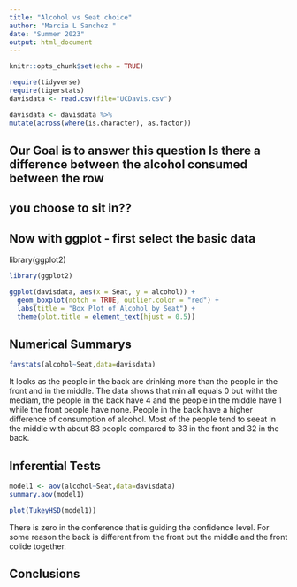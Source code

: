 ```yaml
---
title: "Alcohol vs Seat choice"
author: "Marcia L Sanchez "
date: "Summer 2023"
output: html_document
---
```


```r
knitr::opts_chunk$set(echo = TRUE)
```

```r
require(tidyverse)
require(tigerstats)
davisdata <- read.csv(file="UCDavis.csv")
```

```r
davisdata <- davisdata %>%
mutate(across(where(is.character), as.factor))
```

## Our Goal is to answer this question Is there a difference between the alcohol consumed between the row
## you choose to sit in??

## Now with ggplot - first select the basic data

library(ggplot2)
```r
library(ggplot2)

ggplot(davisdata, aes(x = Seat, y = alcohol)) +
  geom_boxplot(notch = TRUE, outlier.color = "red") +
  labs(title = "Box Plot of Alcohol by Seat") +
  theme(plot.title = element_text(hjust = 0.5))

```







## Numerical Summarys 


```r
favstats(alcohol~Seat,data=davisdata)
```


It looks as the people in the back are drinking more than the people in the front and in the middle. The data shows that min all equals 0 but witht the mediam, the people in the back have 4 and the people in the middle have 1 while the front people have none. People in the back have a higher difference of consumption of alcohol. Most of the people tend to seeat in the middle with about 83 people compared to 33 in the front and 32 in the back.

## Inferential Tests


```r
model1 <- aov(alcohol~Seat,data=davisdata)
summary.aov(model1)
```
```r
plot(TukeyHSD(model1))
```




There is zero in the conference that is guiding the confidence level. For some reason the back is different from the front but the middle and the front colide together.

## Conclusions


